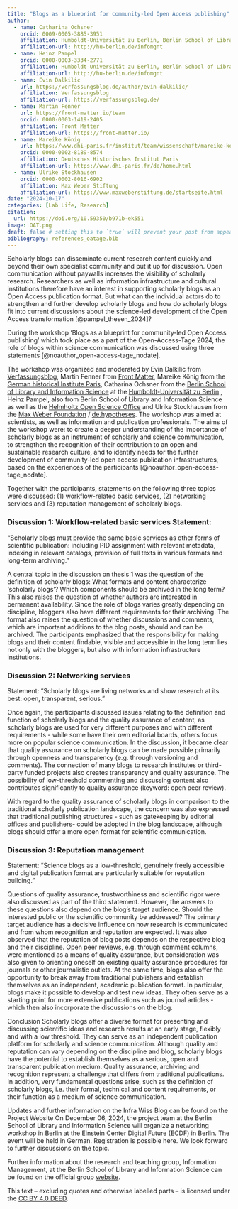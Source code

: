 ```yaml
---
title: "Blogs as a blueprint for community-led Open Access publishing"
author:
  - name: Catharina Ochsner
    orcid: 0009-0005-3885-3951 
    affiliation: Humboldt-Universität zu Berlin, Berlin School of Library and Information Science
    affiliation-url: http://hu-berlin.de/infomgnt 
  - name: Heinz Pampel
    orcid: 0000-0003-3334-2771
    affiliation: Humboldt-Universität zu Berlin, Berlin School of Library and Information Science & Helmholtz-Gemeinschaft, Helmholtz Open Science Office
    affiliation-url: http://hu-berlin.de/infomgnt
  - name: Evin Dalkilic
    url: https://verfassungsblog.de/author/evin-dalkilic/
    affiliation: Verfassungsblog
    affiliation-url: https://verfassungsblog.de/
  - name: Martin Fenner
    url: https://front-matter.io/team
    orcid: 0000-0003-1419-2405
    affiliation: Front Matter
    affiliation-url: https://front-matter.io/
  - name: Mareike König
    url: https://www.dhi-paris.fr/institut/team/wissenschaft/mareike-koenig.html
    orcid: 0000-0002-8189-8574
    affiliation: Deutsches Historisches Institut Paris
    affiliation-url: https://www.dhi-paris.fr/de/home.html
  - name: Ulrike Stockhausen
    orcid: 0000-0002-8016-6902
    affiliation: Max Weber Stiftung
    affiliation-url: https://www.maxweberstiftung.de/startseite.html
date: "2024-10-17"
categories: [Lab Life, Research]
citation: 
  url: https://doi.org/10.59350/b971b-ek551    
image: OAT.png
draft: false # setting this to `true` will prevent your post from appearing on your listing page until you're ready!
bibliography: references_oatage.bib
---
```


Scholarly blogs can disseminate current research content quickly and beyond their own specialist community and put it up for discussion. Open communication without paywalls increases the visibility of scholarly research. Researchers as well as information infrastructure and cultural institutions therefore have an interest in supporting scholarly blogs as an Open Access publication format. But what can the individual actors do to strengthen and further develop scholarly blogs and how do scholarly blogs fit into current discussions about the science-led development of the Open Access transformation [@pampel_thesen_2024]?

During the workshop ‘Blogs as a blueprint for community-led Open Access publishing’ which took place as a part of the Open-Access-Tage 2024, the role of blogs within science communication was discussed using three statements [@noauthor_open-access-tage_nodate].

The workshop was organized and moderated by Evin Dalkilic from [Verfassungsblog](https://verfassungsblog.de/), Martin Fenner from [Front Matter](https://front-matter.io/), Mareike König from the [German historical Institute Paris](https://www.dhi-paris.fr/home.html), Catharina Ochsner from the [Berlin School of Library and Information Science](https://www.ibi.hu-berlin.de/de) at the [Humboldt-Universität zu Berlin](https://www.hu-berlin.de/de) , Heinz Pampel, also from Berlin School of Library and Information Science as well as the [Helmholtz Open Science Office](https://os.helmholtz.de/) and Ulrike Stockhausen from the [Max Weber Foundation](https://www.maxweberstiftung.de/startseite.html) / [de.hypotheses](https://de.hypotheses.org/). The workshop was aimed at scientists, as well as information and publication professionals. The aims of the workshop were: to create a deeper understanding of the importance of scholarly blogs as an instrument of scholarly and science communication, to strengthen the recognition of their contribution to an open and sustainable research culture, and to identify needs for the further development of community-led open access publication infrastructures, based on the experiences of the participants [@noauthor_open-access-tage_nodate].

Together with the participants, statements on the following three topics were discussed: (1) workflow-related basic services, (2) networking services and (3) reputation management of scholarly blogs.

### Discussion 1: Workflow-related basic services Statement:

“Scholarly blogs must provide the same basic services as other forms of scientific publication: including PID assignment with relevant metadata, indexing in relevant catalogs, provision of full texts in various formats and long-term archiving.”

A central topic in the discussion on thesis 1 was the question of the definition of scholarly blogs: What formats and content characterize ‘scholarly blogs’? Which components should be archived in the long term? This also raises the question of whether authors are interested in permanent availability. Since the role of blogs varies greatly depending on discipline, bloggers also have different requirements for their archiving. The format also raises the question of whether discussions and comments, which are important additions to the blog posts, should and can be archived. The participants emphasized that the responsibility for making blogs and their content findable, visible and accessible in the long term lies not only with the bloggers, but also with information infrastructure institutions.

### Discussion 2: Networking services

Statement: “Scholarly blogs are living networks and show research at its best: open, transparent, serious.”

Once again, the participants discussed issues relating to the definition and function of scholarly blogs and the quality assurance of content, as scholarly blogs are used for very different purposes and with different requirements - while some have their own editorial boards, others focus more on popular science communication. In the discussion, it became clear that quality assurance on scholarly blogs can be made possible primarily through openness and transparency (e.g. through versioning and comments). The connection of many blogs to research institutes or third-party funded projects also creates transparency and quality assurance. The possibility of low-threshold commenting and discussing content also contributes significantly to quality assurance (keyword: open peer review).

With regard to the quality assurance of scholarly blogs in comparison to the traditional scholarly publication landscape, the concern was also expressed that traditional publishing structures - such as gatekeeping by editorial offices and publishers- could be adopted in the blog landscape, although blogs should offer a more open format for scientific communication.

### Discussion 3: Reputation management

Statement: “Science blogs as a low-threshold, genuinely freely accessible and digital publication format are particularly suitable for reputation building.”

Questions of quality assurance, trustworthiness and scientific rigor were also discussed as part of the third statement. However, the answers to these questions also depend on the blog's target audience. Should the interested public or the scientific community be addressed? The primary target audience has a decisive influence on how research is communicated and from whom recognition and reputation are expected. It was also observed that the reputation of blog posts depends on the respective blog and their discipline. Open peer reviews, e.g. through comment columns, were mentioned as a means of quality assurance, but consideration was also given to orienting oneself on existing quality assurance procedures for journals or other journalistic outlets. At the same time, blogs also offer the opportunity to break away from traditional publishers and establish themselves as an independent, academic publication format. In particular, blogs make it possible to develop and test new ideas. They often serve as a starting point for more extensive publications such as journal articles - which then also incorporate the discussions on the blog.

Conclusion Scholarly blogs offer a diverse format for presenting and discussing scientific ideas and research results at an early stage, flexibly and with a low threshold. They can serve as an independent publication platform for scholarly and science communication. Although quality and reputation can vary depending on the discipline and blog, scholarly blogs have the potential to establish themselves as a serious, open and transparent publication medium. Quality assurance, archiving and recognition represent a challenge that differs from traditional publications. In addition, very fundamental questions arise, such as the definition of scholarly blogs, i.e. their formal, technical and content requirements, or their function as a medium of science communication.

Updates and further information on the Infra Wiss Blog can be found on the Project Website On December 06, 2024, the project team at the Berlin School of Library and Information Science will organize a networking workshop in Berlin at the Einstein Center Digital Future (ECDF) in Berlin. The event will be held in German. Registration is possible here. We look forward to further discussions on the topic.

Further information about the research and teaching group, Information Management, at the Berlin School of Library and Information Science can be found on the official group [website](http://hu.berlin/infomgnt).

This text – excluding quotes and otherwise labelled parts – is licensed under the [CC BY 4.0 DEED](https://creativecommons.org/licenses/by/4.0/deed.de).
